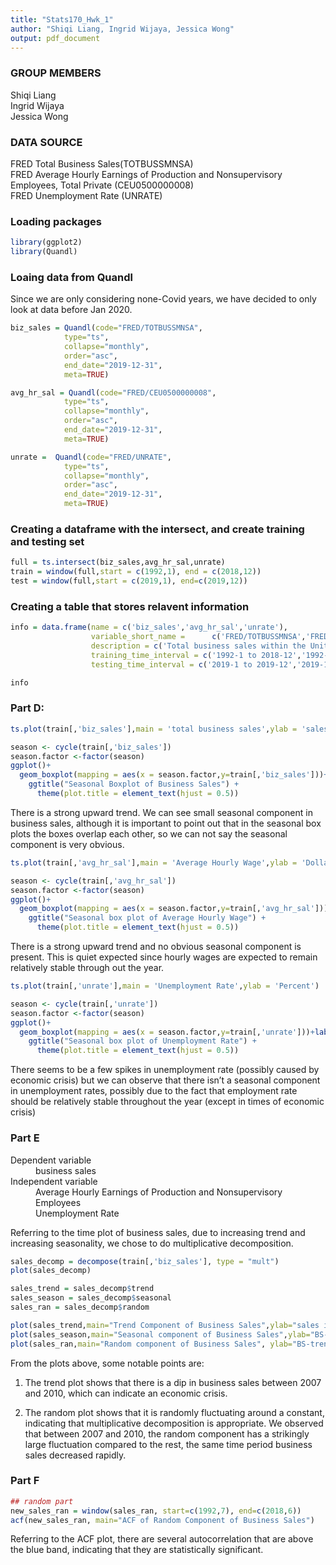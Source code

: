 ---
title: "Stats170_Hwk_1"
author: "Shiqi Liang, Ingrid Wijaya, Jessica Wong"
output: pdf_document
---
### GROUP MEMBERS
Shiqi Liang \
Ingrid Wijaya \
Jessica Wong 

### DATA SOURCE

FRED Total Business Sales(TOTBUSSMNSA) \
FRED Average Hourly Earnings of Production and Nonsupervisory Employees, Total Private (CEU0500000008) \
FRED Unemployment Rate (UNRATE) 

### Loading packages
```{r}
library(ggplot2)
library(Quandl)
```

### Loaing data from Quandl
Since we are only considering none-Covid years, we have decided to only look at data before Jan 2020.
```{r}
biz_sales = Quandl(code="FRED/TOTBUSSMNSA",
            type="ts",
            collapse="monthly",
            order="asc",
            end_date="2019-12-31",
            meta=TRUE)

avg_hr_sal = Quandl(code="FRED/CEU0500000008",
            type="ts",
            collapse="monthly",
            order="asc",
            end_date="2019-12-31",
            meta=TRUE)

unrate =  Quandl(code="FRED/UNRATE",
            type="ts",
            collapse="monthly",
            order="asc",
            end_date="2019-12-31",
            meta=TRUE)

```

### Creating a dataframe with the intersect, and create training and testing set
```{r}
full = ts.intersect(biz_sales,avg_hr_sal,unrate)
train = window(full,start = c(1992,1), end = c(2018,12))
test = window(full,start = c(2019,1), end=c(2019,12))
```

### Creating a table that stores relavent information
```{r}
info = data.frame(name = c('biz_sales','avg_hr_sal','unrate'),
                  variable_short_name =      c('FRED/TOTBUSSMNSA','FRED/CEU0500000008','FRED/UNRATE'),
                  description = c('Total business sales within the United States by month','average hourly earnings of production and nonsupervisory employees in the private sector of the United Stats by month', 'unemployment rate in the United States by month'),
                  training_time_interval = c('1992-1 to 2018-12','1992-1 to 2018-12','1992-1 to 2018-12'),
                  testing_time_interval = c('2019-1 to 2019-12','2019-1 to 2019-12','2019-1 to 2019-12'))

info
```

### Part D:
```{r}
ts.plot(train[,'biz_sales'],main = 'total business sales',ylab = 'sales in millions of dollars')

season <- cycle(train[,'biz_sales'])
season.factor <-factor(season)
ggplot()+
  geom_boxplot(mapping = aes(x = season.factor,y=train[,'biz_sales']))+labs(x = 'month',y = 'business sales in millions of dollars') + 
    ggtitle("Seasonal Boxplot of Business Sales") +
      theme(plot.title = element_text(hjust = 0.5))
```
There is a strong upward trend. We can see  small seasonal component in business sales, although it is important to point out that in the seasonal box plots the boxes overlap each other, so we can not say the seasonal component is very obvious.

```{r}
ts.plot(train[,'avg_hr_sal'],main = 'Average Hourly Wage',ylab = 'Dollars per Hour')

season <- cycle(train[,'avg_hr_sal'])
season.factor <-factor(season)
ggplot()+
  geom_boxplot(mapping = aes(x = season.factor,y=train[,'avg_hr_sal']))+labs(x = 'month',y = 'Average Hourly Wage') + 
    ggtitle("Seasonal box plot of Average Hourly Wage") +
      theme(plot.title = element_text(hjust = 0.5))
```
There is a strong upward trend and no obvious seasonal component is present. This is quiet expected since hourly wages are expected to remain relatively stable through out the year. 

```{r}
ts.plot(train[,'unrate'],main = 'Unemployment Rate',ylab = 'Percent')

season <- cycle(train[,'unrate'])
season.factor <-factor(season)
ggplot()+
  geom_boxplot(mapping = aes(x = season.factor,y=train[,'unrate']))+labs(x = 'month',y = 'Unemployment Rate') + 
    ggtitle("Seasonal box plot of Unemployment Rate") +
      theme(plot.title = element_text(hjust = 0.5))
```
There seems to be a few spikes in unemployment rate (possibly caused by economic crisis) but we can observe that there isn't a seasonal component in unemployment rates, possibly due to the fact that employment rate should be relatively stable throughout the year (except in times of economic crisis)

### Part E 
Dependent variable
: business sales

Independent variable
: Average Hourly Earnings of Production and Nonsupervisory Employees
: Unemployment Rate

Referring to the time plot of business sales, due to increasing trend and increasing seasonality, we chose to do multiplicative decomposition. 

```{r}
sales_decomp = decompose(train[,'biz_sales'], type = "mult") 
plot(sales_decomp)

sales_trend = sales_decomp$trend
sales_season = sales_decomp$seasonal
sales_ran = sales_decomp$random

plot(sales_trend,main="Trend Component of Business Sales",ylab="sales in millions of dollars")
plot(sales_season,main="Seasonal component of Business Sales",ylab="BS-trend")
plot(sales_ran,main="Random component of Business Sales", ylab="BS-trend-seasonal")
```
From the plots above, some notable points are:  

1. The trend plot shows that there is a dip in business sales between 2007 and 2010,
which can indicate an economic crisis.   

2. The random plot shows that it is randomly fluctuating around a constant, indicating that multiplicative decomposition is appropriate. We observed that between 2007 and 2010, the random component has a strikingly large fluctuation compared to the rest, the same time period business sales decreased rapidly.

### Part F
```{r}
## random part 
new_sales_ran = window(sales_ran, start=c(1992,7), end=c(2018,6))
acf(new_sales_ran, main="ACF of Random Component of Business Sales")
```
Referring to the ACF plot, there are several autocorrelation that are above the
blue band, indicating that they are statistically significant.


